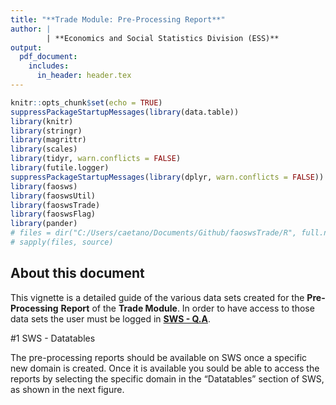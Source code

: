```yaml
---
title: "**Trade Module: Pre-Processing Report**"
author: |
        | **Economics and Social Statistics Division (ESS)**
output:
  pdf_document:
    includes:
      in_header: header.tex
---
```


```r
knitr::opts_chunk$set(echo = TRUE)
suppressPackageStartupMessages(library(data.table))
library(knitr)
library(stringr)
library(magrittr)
library(scales)
library(tidyr, warn.conflicts = FALSE)
library(futile.logger)
suppressPackageStartupMessages(library(dplyr, warn.conflicts = FALSE))
library(faosws)
library(faoswsUtil)
library(faoswsTrade)
library(faoswsFlag)
library(pander)
# files = dir("C:/Users/caetano/Documents/Github/faoswsTrade/R", full.names = TRUE)
# sapply(files, source)
```

## About this document

This vignette is a detailed guide of the various data sets created for the **Pre-Processing** **Report** of the **Trade Module**. In order to have access to those data sets the user must be logged in [**SWS - Q.A**](http://hqlqasws1.hq.un.fao.org:8080/sws).


#1 SWS - Datatables

The pre-processing reports should be available on SWS once a specific new domain is created. Once it is available you sould be able to access the reports by selecting the specific domain in the "Datatables" section of SWS, as shown in the next figure.

<!-- ![Initial Page of SWS.](C:/Users/mongeau/Dropbox/FAO/validation/pre-processing-reports/sws.png) -->
